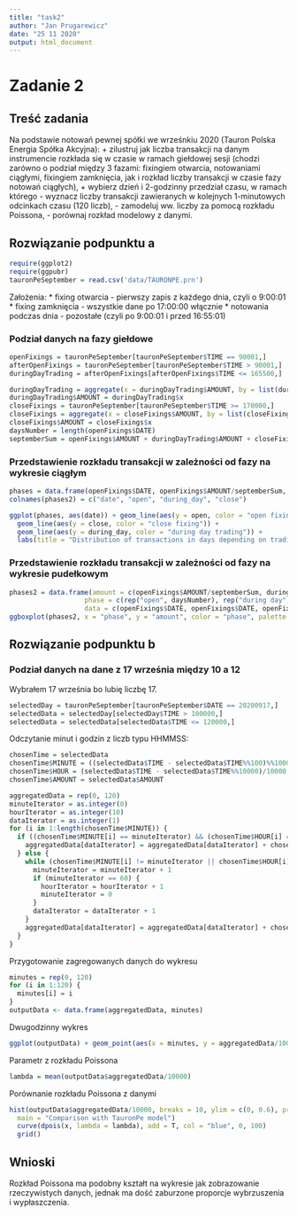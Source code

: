 ```yaml
---
title: "task2"
author: "Jan Prugarewicz"
date: "25 11 2020"
output: html_document
---
```


# Zadanie 2

## Treść zadania

Na podstawie notowań pewnej spółki we wrześnkiu 2020 (Tauron Polska Energia Spółka Akcyjna):
+ zilustruj jak liczba transakcji na danym instrumencie rozkłada się w czasie w ramach giełdowej sesji (chodzi zarówno o podział między 3 fazami: fixingiem otwarcia, notowaniami ciągłymi, fixingiem zamknięcia, jak i rozkład liczby transakcji w czasie fazy notowań ciągłych),
+ wybierz dzień i 2-godzinny przedział czasu, w ramach którego
  - wyznacz liczby transakcji zawieranych w kolejnych 1-minutowych odcinkach czasu (120 liczb),
  - zamodeluj ww. liczby za pomocą rozkładu Poissona,
  - porównaj rozkład modelowy z danymi.
  
## Rozwiązanie podpunktu a
```r
require(ggplot2)
require(ggpubr)
tauronPeSeptember = read.csv('data/TAURONPE.prn')
```

Założenia:
* fixing otwarcia - pierwszy zapis z każdego dnia, czyli o 9:00:01
* fixing zamknięcia - wszystkie dane po 17:00:00 włącznie 
* notowania podczas dnia - pozostałe (czyli po 9:00:01 i przed 16:55:01)

### Podział danych na fazy giełdowe
```r
openFixings = tauronPeSeptember[tauronPeSeptember$TIME == 90001,]
afterOpenFixings = tauronPeSeptember[tauronPeSeptember$TIME > 90001,]
duringDayTrading = afterOpenFixings[afterOpenFixings$TIME <= 165500,]

duringDayTrading = aggregate(x = duringDayTrading$AMOUNT, by = list(duringDayTrading$DATE), FUN = sum)
duringDayTrading$AMOUNT = duringDayTrading$x
closeFixings = tauronPeSeptember[tauronPeSeptember$TIME >= 170000,]
closeFixings = aggregate(x = closeFixings$AMOUNT, by = list(closeFixings$DATE), FUN = sum)
closeFixings$AMOUNT = closeFixings$x
daysNumber = length(openFixings$DATE)
septemberSum = openFixings$AMOUNT + duringDayTrading$AMOUNT + closeFixings$AMOUNT

```

### Przedstawienie rozkładu transakcji w zależności od fazy na wykresie ciągłym

```r
phases = data.frame(openFixings$DATE, openFixings$AMOUNT/septemberSum, duringDayTrading$AMOUNT/septemberSum, closeFixings$AMOUNT/septemberSum)
colnames(phases2) = c("date", "open", "during_day", "close")

ggplot(phases, aes(date)) + geom_line(aes(y = open, color = "open fixing")) +
  geom_line(aes(y = close, color = "close fixing")) +
  geom_line(aes(y = during_day, color = "during day trading")) +
  labs(title = "Distribution of transactions in days depending on trading phase", x = "Data", y = "Percentage share of transactions")

```

### Przedstawienie rozkładu transakcji w zależności od fazy na wykresie pudełkowym
```r
phases2 = data.frame(amount = c(openFixings$AMOUNT/septemberSum, duringDayTrading$AMOUNT/septemberSum, closeFixings$AMOUNT/septemberSum),
                   phase = c(rep("open", daysNumber), rep("during day", daysNumber), rep("close", daysNumber)),
                   data = c(openFixings$DATE, openFixings$DATE, openFixings$DATE))
ggboxplot(phases2, x = "phase", y = "amount", color = "phase", palette = "npg") + labs(title="Distribution of transacrions in days depending onn the trading phase", x="Phase", y="Percentage share in transactions")

```

## Rozwiązanie podpunktu b

### Podział danych na dane z 17 września między 10 a 12
Wybrałem 17 września bo lubię liczbę 17.

```r
selectedDay = tauronPeSeptember[tauronPeSeptember$DATE == 20200917,]
selectedData = selectedDay[selectedDay$TIME > 100000,]
selectedData = selectedData[selectedData$TIME <= 120000,]
```

Odczytanie minut i godzin z liczb typu HHMMSS:
```r
chosenTime = selectedData
chosenTime$MINUTE = ((selectedData$TIME - selectedData$TIME%%100)%%10000)/100
chosenTime$HOUR = (selectedData$TIME - selectedData$TIME%%10000)/10000
chosenTime$AMOUNT = selectedData$AMOUNT

aggregatedData = rep(0, 120)
minuteIterator = as.integer(0)
hourIterator = as.integer(10)
dataIterator = as.integer(1)
for (i in 1:length(chosenTime$MINUTE)) {
  if ((chosenTime$MINUTE[i] == minuteIterator) && (chosenTime$HOUR[i] == hourIterator)){
    aggregatedData[dataIterator] = aggregatedData[dataIterator] + chosenTime$AMOUNT[i]
  } else {
    while (chosenTime$MINUTE[i] != minuteIterator || chosenTime$HOUR[i] != hourIterator) {
      minuteIterator = minuteIterator + 1
      if (minuteIterator == 60) {
        hourIterator = hourIterator + 1
        minuteIterator = 0
      }
      dataIterator = dataIterator + 1
    }
    aggregatedData[dataIterator] = aggregatedData[dataIterator] + chosenTime$AMOUNT[i]
  }
}
```

Przygotowanie zagregowanych danych do wykresu
```r
minutes = rep(0, 120)
for (i in 1:120) {
  minutes[i] = i
}
outputData <- data.frame(aggregatedData, minutes)
```

Dwugodzinny wykres
```r
ggplot(outputData) + geom_point(aes(x = minutes, y = aggregatedData/10000)) + labs(title="The occurrence of transactions over time", x="Time", y="Number of transactions in one minute [10^4]")
```

Parametr z rozkładu Poissona 
```r
lambda = mean(outputData$aggregatedData/10000)
```

Porównanie rozkładu Poissona z danymi
```r
hist(outputData$aggregatedData/10000, breaks = 10, ylim = c(0, 0.6), prob = T, xlab = "Number of transactions in one minute[10^4]",  ylab = "Probability of occurance",
  main = "Comparison with TauronPe model")
  curve(dpois(x, lambda = lambda), add = T, col = "blue", 0, 100)
  grid()
```

## Wnioski

Rozkład Poissona ma podobny kształt na wykresie jak zobrazowanie rzeczywistych danych, jednak ma dość zaburzone proporcje wybrzuszenia i wypłaszczenia.
